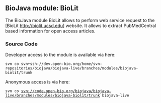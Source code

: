 == BioJava module: BioLit ==

The BioJava module BioLit allows to perform web service request to the [BioLit http://biolit.ucsd.edu] website. It allows to extract PubMedCentral based information for open access articles.

=== Source Code ===

Developer access to the module is available via here:

 svn co svn+ssh://dev.open-bio.org/home/svn-repositories/biojava/biojava-live/branches/modules/biojava-biolit/trunk

Anonymous access is via here:
 svn co svn://code.open-bio.org/biojava/biojava-live/branches/modules/biojava-biolit/trunk biojava-live